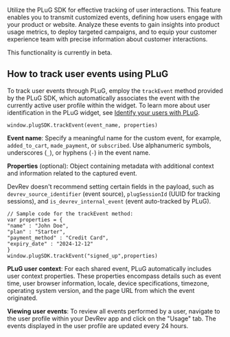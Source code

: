 Utilize the PLuG SDK for effective tracking of user interactions. This feature enables you to transmit customized events, defining how users engage with your product or website. Analyze these events to gain insights into product usage metrics, to deploy targeted campaigns, and to equip your customer experience team with precise information about customer interactions.

<Callout intent="warning">

This functionality is currently in beta.

</Callout>

## How to track user events using PLuG

To track user events through PLuG, employ the `trackEvent` method provided by the PLuG SDK, which automatically associates the event with the currently active user profile within the widget. To learn more about user identification in the PLuG widget, see [Identify your users with PLuG](https://docs.devrev.ai/plug/users-identify).

```
window.plugSDK.trackEvent(event_name, properties)

```

**Event name**: Specify a meaningful name for the custom event, for example, `added_to_cart`, `made_payment`, or `subscribed`. Use alphanumeric symbols, underscores (`_`), or hyphens (`-`) in the event name.

**Properties** (optional): Object containing metadata with additional context and information related to the captured event.

<Callout intent="note">

DevRev doesn't recommend setting certain fields in the payload, such as `devrev_source_identifier` (event source), `plugSessionId` (UUID for tracking sessions), and `is_devrev_internal_event` (event auto-tracked by PLuG).

</Callout>

```
// Sample code for the trackEvent method:
var properties = {
"name" : "John Doe",
"plan" : "Starter",
"payment_method" : "Credit Card",
"expiry_date" : "2024-12-12"
}
window.plugSDK.trackEvent("signed_up",properties)
```

**PLuG user context**: For each shared event, PLuG automatically includes user context properties. These properties encompass details such as event time, user browser information, locale, device specifications, timezone, operating system version, and the page URL from which the event originated.

**Viewing user events**: To review all events performed by a user, navigate to the user profile within your DevRev app and click on the "Usage" tab. The events displayed in the user profile are updated every 24 hours.
